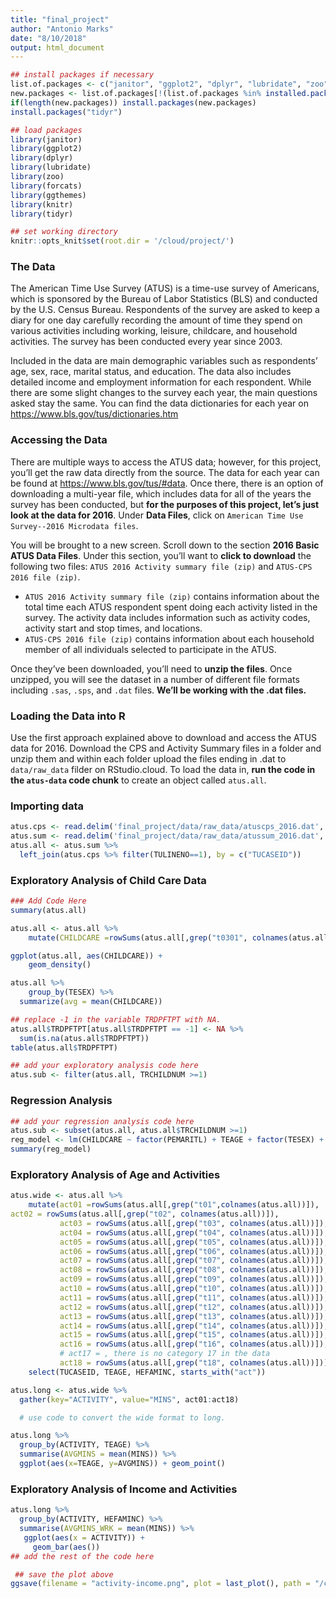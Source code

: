 ```yaml
---
title: "final_project"
author: "Antonio Marks"
date: "8/10/2018"
output: html_document
---
```


```r
## install packages if necessary
list.of.packages <- c("janitor", "ggplot2", "dplyr", "lubridate", "zoo", "forcats", "ggthemes", "knitr", "rmarkdown")
new.packages <- list.of.packages[!(list.of.packages %in% installed.packages()[,"Package"])]
if(length(new.packages)) install.packages(new.packages)
install.packages("tidyr")

## load packages
library(janitor)
library(ggplot2)
library(dplyr)
library(lubridate)
library(zoo)
library(forcats)
library(ggthemes)
library(knitr)
library(tidyr)

## set working directory
knitr::opts_knit$set(root.dir = '/cloud/project/')
```

### The Data

The American Time Use Survey (ATUS) is a time-use survey of Americans, which is sponsored by the Bureau of Labor Statistics (BLS) and conducted by the U.S. Census Bureau. Respondents of the survey are asked to keep a diary for one day carefully recording the amount of time they spend on various activities including working, leisure, childcare, and household activities. The survey has been conducted every year since 2003.

Included in the data are main demographic variables such as respondents' age, sex, race, marital status, and education. The data also includes detailed income and employment information for each respondent. While there are some slight changes to the survey each year, the main questions asked stay the same. You can find the data dictionaries for each year on [https://www.bls.gov/tus/dictionaries.htm](https://www.bls.gov/tus/dictionaries.htm)


### Accessing the Data

There are multiple ways to access the ATUS data; however, for this project, you'll get the raw data directly from the source. The data for each year can be found at [https://www.bls.gov/tus/#data](https://www.bls.gov/tus/#data). Once there, there is an option of downloading a multi-year file, which includes data for all of the years the survey has been conducted, but **for the purposes of this project, let's just look at the data for 2016**. Under **Data Files**, click on `American Time Use Survey--2016 Microdata files`. 

You will be brought to a new screen. Scroll down to the section **2016 Basic ATUS Data Files**. Under this section, you'll want to **click to download** the following two files: `ATUS 2016 Activity summary file (zip)` and `ATUS-CPS 2016 file (zip)`. 

* `ATUS 2016 Activity summary file (zip)` contains information about the total time each ATUS respondent spent doing each activity listed in the survey. The activity data includes information such as activity codes, activity start and stop times, and locations.
* `ATUS-CPS 2016 file (zip)` contains information about each household member of all individuals selected to participate in the ATUS.

Once they've been downloaded, you'll need to **unzip the files**. Once unzipped, you will see the dataset in a number of different file formats including `.sas`, `.sps`, and `.dat` files. **We'll be working with the .dat files.**

### Loading the Data into R

Use the first approach explained above to download and access the ATUS data for 2016. Download the CPS and Activity Summary files in a folder and unzip them and within each folder upload the files ending in .dat to `data/raw_data` filder on RStudio.cloud. To load the data in, **run the code in the `atus-data` code chunk** to create an object called `atus.all`.

### Importing data

```r
atus.cps <- read.delim('final_project/data/raw_data/atuscps_2016.dat', sep=",")
atus.sum <- read.delim('final_project/data/raw_data/atussum_2016.dat', sep=",")
atus.all <- atus.sum %>%
  left_join(atus.cps %>% filter(TULINENO==1), by = c("TUCASEID"))
```

### Exploratory Analysis of Child Care Data

```r
### Add Code Here
summary(atus.all)

```


```r
atus.all <- atus.all %>% 
    mutate(CHILDCARE =rowSums(atus.all[,grep("t0301", colnames(atus.all))]) )
```

```r
ggplot(atus.all, aes(CHILDCARE)) + 
    geom_density()
```

```r
atus.all %>% 
    group_by(TESEX) %>% 
  summarize(avg = mean(CHILDCARE))
```

```r
## replace -1 in the variable TRDPFTPT with NA.
atus.all$TRDPFTPT[atus.all$TRDPFTPT == -1] <- NA %>%
  sum(is.na(atus.all$TRDPFTPT))
table(atus.all$TRDPFTPT)
```

```r
## add your exploratory analysis code here
atus.sub <- filter(atus.all, TRCHILDNUM >=1)
```

### Regression Analysis

```r
## add your regression analysis code here
atus.sub <- subset(atus.all, atus.all$TRCHILDNUM >=1)
reg_model <- lm(CHILDCARE ~ factor(PEMARITL) + TEAGE + factor(TESEX) + HEFAMINC + TRCHILDNUM + factor(TRDPFTPT), data = atus.sub )
summary(reg_model)
```

### Exploratory Analysis of Age and Activities

```r
atus.wide <- atus.all %>%
    mutate(act01 =rowSums(atus.all[,grep("t01",colnames(atus.all))]),
act02 = rowSums(atus.all[,grep("t02", colnames(atus.all))]),
           act03 = rowSums(atus.all[,grep("t03", colnames(atus.all))]),
           act04 = rowSums(atus.all[,grep("t04", colnames(atus.all))]),
           act05 = rowSums(atus.all[,grep("t05", colnames(atus.all))]),
           act06 = rowSums(atus.all[,grep("t06", colnames(atus.all))]),
           act07 = rowSums(atus.all[,grep("t07", colnames(atus.all))]),
           act08 = rowSums(atus.all[,grep("t08", colnames(atus.all))]),
           act09 = rowSums(atus.all[,grep("t09", colnames(atus.all))]),
           act10 = rowSums(atus.all[,grep("t10", colnames(atus.all))]),
           act11 = rowSums(atus.all[,grep("t11", colnames(atus.all))]),
           act12 = rowSums(atus.all[,grep("t12", colnames(atus.all))]),
           act13 = rowSums(atus.all[,grep("t13", colnames(atus.all))]),
           act14 = rowSums(atus.all[,grep("t14", colnames(atus.all))]),
           act15 = rowSums(atus.all[,grep("t15", colnames(atus.all))]),
           act16 = rowSums(atus.all[,grep("t16", colnames(atus.all))]),
           # act17 = , there is no category 17 in the data
           act18 = rowSums(atus.all[,grep("t18", colnames(atus.all))])) %>% 
    select(TUCASEID, TEAGE, HEFAMINC, starts_with("act"))
```

```r
atus.long <- atus.wide %>% 
  gather(key="ACTIVITY", value="MINS", act01:act18)

  # use code to convert the wide format to long.
```

```r
atus.long %>%
  group_by(ACTIVITY, TEAGE) %>%
  summarise(AVGMINS = mean(MINS)) %>%
  ggplot(aes(x=TEAGE, y=AVGMINS)) + geom_point()
```
 
### Exploratory Analysis of Income and Activities
 
```r
atus.long %>%
  group_by(ACTIVITY, HEFAMINC) %>%
  summarise(AVGMINS_WRK = mean(MINS)) %>%
   ggplot(aes(x = ACTIVITY)) +
     geom_bar(aes())
## add the rest of the code here
```
 
 
```r
 ## save the plot above
ggsave(filename = "activity-income.png", plot = last_plot(), path = "/cloud/project/final_project/figures/explanatory_figures")
```